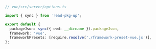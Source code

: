 ```ts
// vue/src/server/options.ts

import { sync } from 'read-pkg-up';

export default {
  packageJson: sync({ cwd: __dirname }).packageJson,
  framework: 'vue',
  frameworkPresets: [require.resolve('./framework-preset-vue.js')],
};
```